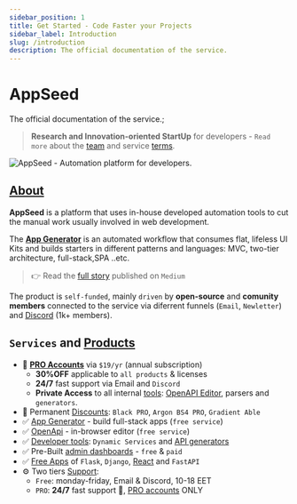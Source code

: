 ```yaml
---
sidebar_position: 1
title: Get Started - Code Faster your Projects
sidebar_label: Introduction
slug: /introduction
description: The official documentation of the service.
---
```


# AppSeed 

<SubHeading color="#25c2a0">The official documentation of the service.</SubHeading>;

> **Research and Innovation-oriented StartUp** for developers - `Read more` about the [team](https://appseed.us/about/) and service [terms](https://appseed.us/terms/).

![AppSeed - Automation platform for developers.](https://user-images.githubusercontent.com/51070104/204030603-db09a5f3-41ef-4cc4-8564-07abb9a64f53.png)

## [About](https://appseed.us/about/)

**AppSeed** is a platform that uses in-house developed automation tools to cut the manual work usually involved in web development.

The **[App Generator](https://appseed.us)** is an automated workflow that consumes flat, lifeless UI Kits and builds starters in different patterns and languages: MVC, two-tier architecture, full-stack,SPA ..etc.

> 👉 Read the [full story](https://medium.com/@appseed.us/appseed-2019-status-and-further-steps-7517dab886d4) published on `Medium`

The product is `self-funded`, mainly `driven` by **open-source** and **comunity members** connected to the service via diferrent funnels (`Email`, `Newletter`) and [Discord](https://discord.gg/fZC6hup) (1k+ members).

 ## `Services` and [Products](https://appseed.us/admin-dashboards/open-source/)

- 🚀 **[PRO Accounts](https://appseed.us/terms/)** via `$19/yr` (annual subscription)
  - **30%OFF** applicable to `all products` & licenses
  - **24/7** fast support via Email and `Discord`
  - **Private Access** to all internal [tools](https://appseed.us/developer-tools/): [OpenAPI Editor](https://appseed.us/generator/openapi/), parsers and `generators`.
- 🎁 Permanent [Discounts](https://appseed.us/discounts/): `Black PRO`, `Argon BS4 PRO`, `Gradient Able`
- ✅ [App Generator](https://appseed.us/generator/) - build full-stack apps (`free service`)
- ✅ [OpenApi](https://appseed.us/generator/openapi/) - in-browser editor (`free service`)
- ✅ [Developer tools](https://appseed.us/developer-tools/): `Dynamic Services` and [API generators](https://appseed.us/developer-tools/django-dynamic-api/)
- ✅ Pre-Built [admin dashboards](https://appseed.us/admin-dashboards/open-source/) - `free` & `paid` 
- ✅ [Free Apps](https://appseed.us/apps/free/) of `Flask`, `Django`, [React](https://appseed.us/apps/react/) and `FastAPI` 
- ⚙️ Two tiers [Support](https://appseed.us/support/):
  - `Free`: monday-friday, Email & Discord, 10-18 EET
  - `PRO`: **24/7** fast support 🚀, [PRO accounts](https://appseed.us/terms/) ONLY  
